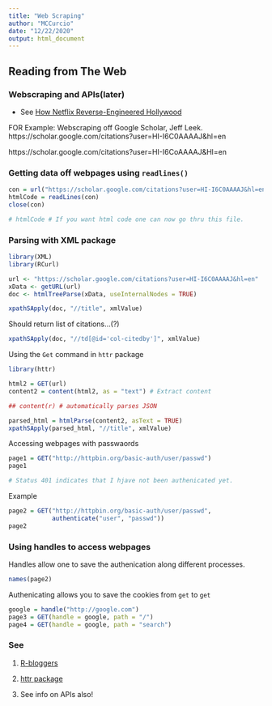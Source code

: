 ```yaml
---
title: "Web Scraping"
author: "MCCurcio"
date: "12/22/2020"
output: html_document
---
```


## Reading from The Web

### Webscraping and APIs(later)

- See [How Netflix Reverse-Engineered Hollywood](https://www.theatlantic.com/technology/archive/2014/01/how-netflix-reverse-engineered-hollywood/282679/)

FOR Example: Webscraping off Google Scholar, Jeff Leek.
https://scholar.google.com/citations?user=HI-I6C0AAAAJ&hl=en

https://scholar.google.com/citations?user=HI-I6CoAAAAJ&Hl=en

### Getting data off webpages using `readlines()`
```r
con = url("https://scholar.google.com/citations?user=HI-I6C0AAAAJ&hl=en")
htmlCode = readLines(con)
close(con)

# htmlCode # If you want html code one can now go thru this file.
```
### Parsing with XML package
```r
library(XML)
library(RCurl) 

url <- "https://scholar.google.com/citations?user=HI-I6C0AAAAJ&hl=en"
xData <- getURL(url)
doc <- htmlTreeParse(xData, useInternalNodes = TRUE)

xpathSApply(doc, "//title", xmlValue)
```
Should return list of citations...(?)
```r
xpathSApply(doc, "//td[@id='col-citedby']", xmlValue)
```

Using the `Get` command in `httr` package
```r
library(httr)

html2 = GET(url)
content2 = content(html2, as = "text") # Extract content

## content(r) # automatically parses JSON

parsed_html = htmlParse(content2, asText = TRUE)
xpathSApply(parsed_html, "//title", xmlValue)
```

Accessing webpages with passwaords
```r
page1 = GET("http://httpbin.org/basic-auth/user/passwd")
page1

# Status 401 indicates that I hjave not been authenicated yet.
```

Example
```r
page2 = GET("http://httpbin.org/basic-auth/user/passwd",
            authenticate("user", "passwd"))
page2
```
### Using handles to access webpages

Handles allow one to save the authenication along different processes.
```r
names(page2)
```
Authenicating allows you to save the cookies from `get` to `get`
```r
google = handle("http://google.com")
page3 = GET(handle = google, path = "/")
page4 = GET(handle = google, path = "search")
```


### See

1. [R-bloggers](http://www.r-bloggers.com/?s=Web+Scraping)

2. [httr package](https://cran.r-project.org/web/packages/httr/index.html)

3. See info on APIs also!


